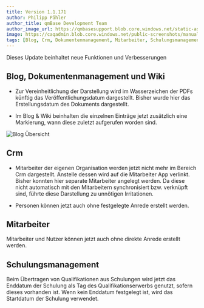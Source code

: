 ---
title: Version 1.1.171
author: Philipp Pähler
author_title: qmBase Development Team
author_image_url: https://qmbasesupport.blob.core.windows.net/static-assets/img/persons/paehler_round.png
image: https://caqadmin.blob.core.windows.net/public-screenshots/manual-screenshots/Screenshot2022-06-21_blog_last_viewed.png
tags: [Blog, Crm, Dokumentenmanagement, Mitarbeiter, Schulungsmanagement, Wiki]
---

Dieses Update beinhaltet neue Funktionen und Verbesserungen

<!--truncate-->

## Blog, Dokumentenmanagement und Wiki

- Zur Vereinheitlichung der Darstellung wird im Wasserzeichen der PDFs künftig das Veröffentlichungsdatum dargestellt.
  Bisher wurde hier das Erstellungsdatum des Dokuments dargestellt.

- Im Blog & Wiki beinhalten die einzelnen Einträge jetzt zusätzlich eine Markierung, wann diese zuletzt aufgerufen worden sind.

![Blog Übersicht](https://caqadmin.blob.core.windows.net/public-screenshots/manual-screenshots/Screenshot2022-06-21_blog_last_viewed.png)

## Crm

- Mitarbeiter der eigenen Organisation werden jetzt nicht mehr im Bereich Crm dargestellt. Anstelle dessen wird auf die Mitarbeiter App verlinkt.
  Bisher konnten hier separate Mitarbeiter angelegt werden. Da diese nicht automatisch mit den Mitarbeitern synchronisiert bzw. verknüpft sind, führte diese Darstellung zu unnötigen Irritationen.

- Personen können jetzt auch ohne festgelegte Anrede erstellt werden.

## Mitarbeiter

Mitarbeiter und Nutzer können jetzt auch ohne direkte Anrede erstellt werden.

## Schulungsmanagement

Beim Übertragen von Qualifikationen aus Schulungen wird jetzt das Enddatum der Schulung als Tag des Qualifikationserwerbs genutzt, sofern dieses vorhanden ist.
Wenn kein Enddatum festgelegt ist, wird das Startdatum der Schulung verwendet.
